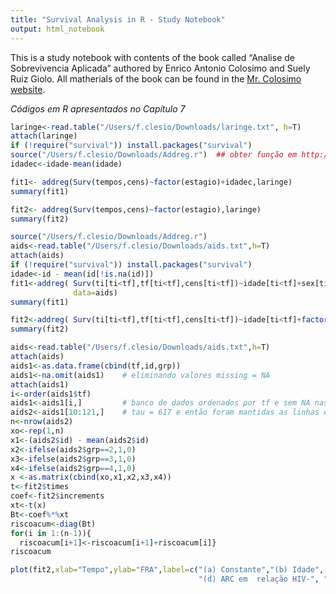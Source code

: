 ```yaml
---
title: "Survival Analysis in R - Study Notebook"
output: html_notebook
---
```


This is a study notebook with contents of the book called "Analise de Sobrevivencia Aplicada			" authored by Enrico Antonio Colosimo and Suely Ruiz Giolo. All matherials of the book can be found in the [Mr. Colosimo website](http://www.est.ufmg.br/~enricoc/).



*Códigos em R apresentados no Capítulo 7*

```r
laringe<-read.table("/Users/f.clesio/Downloads/laringe.txt", h=T)            #Obs: laringe.txt no Apêndice A6
attach(laringe)
if (!require("survival")) install.packages("survival")
source("/Users/f.clesio/Downloads/Addreg.r")  ## obter função em http://www.med.uio.no/imb/stat/addreg/
idadec<-idade-mean(idade)

fit1<- addreg(Surv(tempos,cens)~factor(estagio)+idadec,laringe)
summary(fit1)
```

```r
fit2<- addreg(Surv(tempos,cens)~factor(estagio),laringe)
summary(fit2)
```

```r
source("/Users/f.clesio/Downloads/Addreg.r")                               # lendo no R a função Addreg.r
aids<-read.table("/Users/f.clesio/Downloads/aids.txt",h=T)                 # lendo aids.txt (Apêndice A2)
attach(aids)
if (!require("survival")) install.packages("survival")
idade<-id - mean(id[!is.na(id)])
fit1<-addreg( Surv(ti[ti<tf],tf[ti<tf],cens[ti<tf])~idade[ti<tf]+sex[ti<tf]+factor(grp)[ti<tf],
              data=aids)
summary(fit1)
```



```r
fit2<-addreg( Surv(ti[ti<tf],tf[ti<tf],cens[ti<tf])~idade[ti<tf]+factor(grp)[ti<tf], data=aids)
summary(fit2)
```



```r
aids<-read.table("/Users/f.clesio/Downloads/aids.txt",h=T)                # lendo aids.txt (Apêndice A2)
attach(aids)
aids1<-as.data.frame(cbind(tf,id,grp))
aids1<-na.omit(aids1)    # eliminando valores missing = NA
attach(aids1)
i<-order(aids1$tf)
aids1<-aids1[i,]         # banco de dados ordenados por tf e sem NA nas covariaveis
aids2<-aids1[10:121,]    # tau = 617 e então foram mantidas as linhas em que 0 < tf <= 617
n<-nrow(aids2)
xo<-rep(1,n)
x1<-(aids2$id) - mean(aids2$id)
x2<-ifelse(aids2$grp==2,1,0)
x3<-ifelse(aids2$grp==3,1,0)
x4<-ifelse(aids2$grp==4,1,0)
x <-as.matrix(cbind(xo,x1,x2,x3,x4))
t<-fit2$times
coef<-fit2$increments
xt<-t(x)
Bt<-coef%*%xt
riscoacum<-diag(Bt)
for(i in 1:(n-1)){
  riscoacum[i+1]<-riscoacum[i+1]+riscoacum[i]}
riscoacum
```

```r
plot(fit2,xlab="Tempo",ylab="FRA",label=c("(a) Constante","(b) Idade", "(c) Assintomático em relação HIV-",
                                          "(d) ARC em  relação HIV-", "(e) AIDS em relação HIV-"))
```


